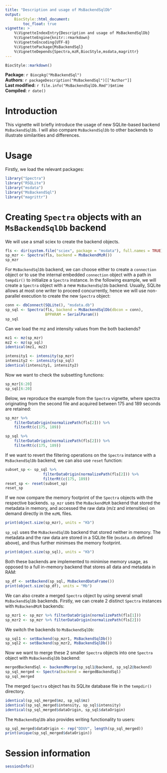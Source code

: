 ```yaml
---
title: "Description and usage of MsBackendSqlDb"
output: 
    BiocStyle::html_document:
        toc_float: true
vignette: >
    %\VignetteIndexEntry{Description and usage of MsBackendSqlDb}
    %\VignetteEngine{knitr::rmarkdown}
    %\VignetteEncoding{UTF-8}
    %\VignettePackage{MsBackendSql}
    %\VignetteDepends{Spectra,mzR,BiocStyle,msdata,magrittr}
---
```



```r
BiocStyle::markdown()
```

**Package**: `r Biocpkg("MsBackendSql")`<br />
**Authors**: `r packageDescription("MsBackendSql")[["Author"]]  `<br />
**Last modified:** `r file.info("MsBackendSqlDb.Rmd")$mtime`<br />
**Compiled**: `r date()`


# Introduction

This vignette will briefly introduce the usage of new SQLite-based
backend `MsBackendSqlDb`. I will also compare `MsBackendSqlDb` to
other backends to illustrate similarities and differences.

# Usage

Firstly, we load the relevant packages:

```r
library("Spectra")
library("RSQLite")
library("msdata")
library("MsBackendSql")
library("magrittr")
```

# Creating `Spectra` objects with an `MsBackendSqlDb` backend

We will use a small sciex to create the backend objects.

```r
fls <- dir(system.file("sciex", package = "msdata"), full.names = TRUE)
sp_mzr <- Spectra(fls, backend = MsBackendMzR())
sp_mzr
```

For `MsBackendSqlDb` backend, we can choose either to create a `connection`
object or to use the internal embedded `connection` object with a path in
`tempdir()` to initialize a `Spectra` instance. In the following example, 
we will create a `Spectra` object with a new `MsBackendSqlDb` backend. Usually, 
SQLite allows at most one writer to proceed concurrently, hence we will 
use non-parallel execution to create the new `Spectra` object:

```r
conn <- dbConnect(SQLite(), "msdata.db")
sp_sql <- Spectra(fls, backend = MsBackendSqlDb(dbcon = conn),
                  BPPARAM = SerialParam())
sp_sql
```

Can we load the mz and intensity values from the both backends?

```r
mz1 <- mz(sp_mzr)
mz2 <- mz(sp_sql)
identical(mz1, mz2)
```


```r
intensity1 <- intensity(sp_mzr)
intensity2 <- intensity(sp_sql)
identical(intensity1, intensity2)
```

Now we want to check the subsetting functions:

```r
sp_mzr[6:20]
sp_sql[6:20]
```

Below, we reproduce the example from the `Spectra` vignette, where
spectra originating from the second file and acquired between 175 and
189 seconds are retained:


```r
sp_mzr %>%
    filterDataOrigin(normalizePath(fls[2])) %>%
    filterRt(c(175, 189))
```


```r
sp_sql %>%
    filterDataOrigin(normalizePath(fls[2])) %>%
    filterRt(c(175, 189))
```

If we want to revert the filtering operations on the `Spectra` instance with a
`MsBackendSqlDb` backend, we can also use `reset` function:

```r
subset_sp <- sp_sql %>%
                 filterDataOrigin(normalizePath(fls[2])) %>%
                 filterRt(c(175, 189))
reset_sp <- reset(subset_sp)
reset_sp
```

If we now compare the memory footprint of the `Spectra` objects with
the respective backends. `sp_mzr` uses the `MsBackendMzR` backend that
stored the metadata in memory, and accessed the raw data (m/z and
intensities) on demand directly in the `mzML` files.

```r
print(object.size(sp_mzr), units = "Kb")
```

`sp_sql` uses the `MsBackendSqlDb` backend that stored neither in
memory. The metadata and the raw data are stored in a SQLite file
(`msdata.db` defined above), and thus further minimses the memory
footprint.

```r
print(object.size(sp_sql), units = "Kb")
```

Both these backends are implemented to minimise memory usage, as
opposed to a full in-memory backend that stores all data and metadata
in RAM:

```r
sp_df <- setBackend(sp_sql, MsBackendDataFrame())
print(object.size(sp_df), units = "Mb")
```

We can also create a merged `Spectra` object by using several
small `MsBackendSqlDb` backends. Firstly, we can create 2 distinct
`Spectra` instances with `MsBackendMzR` backends:

```r
sp_mzr1 <- sp_mzr %>% filterDataOrigin(normalizePath(fls[1]))
sp_mzr2 <- sp_mzr %>% filterDataOrigin(normalizePath(fls[2]))
```

We switch the backends to `MsBackendSqlDb`:

```r
sp_sql1 <- setBackend(sp_mzr1, MsBackendSqlDb())
sp_sql2 <- setBackend(sp_mzr2, MsBackendSqlDb())
```
Now we want to merge these 2 smaller `Spectra` objects into one
`Spectra` object with `MsBackendSqlDb` backend:

```r
mergedBackendSql <- backendMerge(sp_sql1@backend, sp_sql2@backend)
sp_sql_merged <- Spectra(backend = mergedBackendSql)
sp_sql_merged
```
The merged `Spectra` object has its SQLite database file in the 
`tempdir()` directory.

```r
identical(sp_sql_merged$mz, sp_sql$mz)
identical(sp_sql_merged$intensity, sp_sql$intensity)
identical(sp_sql_merged$dataOrigin, sp_sql$dataOrigin)
```
The `MsBackendSqlDb` also provides writing functionality to users:

```r
sp_sql_merged$dataOrigin <- rep("DDUV", length(sp_sql_merged))
print(unique(sp_sql_merged$dataOrigin))
```

# Session information

```r
sessionInfo()
```
